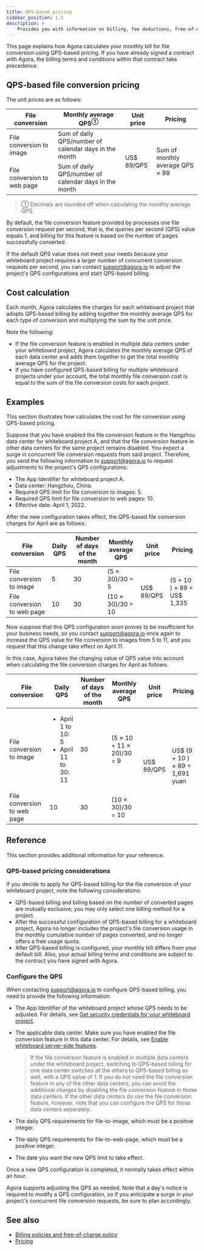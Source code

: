 ```yaml
---
title: QPS-based pricing
sidebar_position: 1.5
description: >
    Provides you with information on billing, fee deductions, free-of-charge policy, and any suspension to your account based on the account type.
---
```


This page explains how Agora calculates your monthly bill for file conversion using QPS-based pricing.
If you have already signed a contract with Agora, the billing terms and conditions within that contract take precedence.

## QPS-based file conversion pricing

The unit prices are as follows:

   <table>
    <thead>
     <tr>
      <th><span>File conversion</span></th>
      <th><span>Monthly average QPS<sup>①</sup></span></th>
      <th><span>Unit price</span></th>
      <th><span>Pricing</span></th>
     </tr>
    </thead>
    <tbody>
     <tr>
      <td><span>File conversion to image</span></td>
      <td><span>Sum of daily QPS/number of calendar days in the month</span></td>
      <td rowspan="2"><span>US$ 89/QPS</span></td>
      <td rowspan="2"><span>Sum of monthly average QPS<span> × <span>89</span></span></span></td>
     </tr>
     <tr>
      <td><span>File conversion to web page</span></td>
      <td><span>Sum of daily QPS/number of calendar days in the month</span></td>
     </tr>
    </tbody>
   </table>

> ① Decimals are rounded off when calculating the monthly average QPS.

By default, the file conversion feature provided by <Vg k="WHITE" /> processes one file conversion request per second, that is, the queries per second (QPS) value equals 1, and billing for this feature is based on the number of pages successfully converted.

If the default QPS value does not meet your needs because your whiteboard project requires a larger number of concurrent conversion requests per second, you can contact [support@agora.io](mailto:support@agora.io) to adjust the project's QPS configurations and start QPS-based billing.

## Cost calculation

Each month, Agora calculates the charges for each whiteboard project that adopts QPS-based billing by adding
together the monthly average QPS for each type of conversion and multiplying the sum by the unit price.

Note the following:

- If the file conversion feature is enabled in multiple data centers under your whiteboard project, Agora calculates the monthly average QPS of each data center and adds them together to get the total monthly average QPS for the project.
- If you have configured QPS-based billing for multiple whiteboard projects under your account, the total monthly file conversion cost is equal to the sum of the file conversion costs for each project.

## Examples

This section illustrates how <Vg k="COMPANY" /> calculates the cost for file conversion using QPS-based pricing.

Suppose that you have enabled the file conversion feature in the Hangzhou data center for whiteboard project A, and that the file conversion feature in other data centers for the same project remains disabled. You expect a surge in concurrent file conversion requests from said project. Therefore, you send the following information to [support@agora.io](mailto:support@agora.io) to request adjustments to the project's QPS configurations:

- The App Identifier for whiteboard project A.
- Data center: Hangzhou, China.
- Required QPS limit for file conversion to images: 5.
- Required QPS limit for file conversion to web pages: 10.
- Effective date: April 1, 2022.

After the new configuration takes effect, the QPS-based file conversion charges for April are as follows:

   <table>
    <thead>
     <tr>
      <th><span>File conversion</span></th>
      <th><span>Daily QPS</span></th>
      <th><span>Number of days of the month</span></th>
      <th><span>Monthly average QPS</span></th>
      <th><span>Unit price</span></th>
      <th><span>Pricing</span></th>
     </tr>
    </thead>
    <tbody>
     <tr>
      <td><span>File conversion to image</span></td>
      <td><span>5</span></td>
      <td><span>30</span></td>
      <td><span>(5 × 30)/30 = 5</span></td>
      <td rowspan="2"><span>US$ 89/QPS</span></td>
      <td rowspan="2"><span>(5 + 10 ) × 89 = US$  1,335</span></td>
     </tr>
     <tr>
      <td><span>File conversion to web page</span></td>
      <td><span>10</span></td>
      <td><span>30</span></td>
      <td><span>(10 × 30)/30 = 10</span></td>
     </tr>
    </tbody>
   </table>

Now suppose that this QPS configuration soon proves to be insufficient for your business needs, so you contact [support@agora.io](mailto:support@agora.io) once again to increase the QPS value for file conversion to images from 5 to 11, and you request that this change take effect on April 11.

In this case, Agora takes the changing value of QPS value into account when calculating the file conversion charges for
April as follows:

   <table>
    <thead>
     <tr>
      <th><span>File conversion</span></th>
      <th><span>Daily QPS</span></th>
      <th><span>Number of days of the month</span></th>
      <th><span>Monthly average QPS</span></th>
      <th><span>Unit price</span></th>
      <th><span>Pricing</span></th>
     </tr>
    </thead>
    <tbody>
     <tr>
      <td><span>File conversion to image</span></td>
      <td>
       <ul>
        <li>April 1 to 10: 5</li>
        <li>April 11 to 30: 11</li>
       </ul></td>
      <td><span>30</span></td>
      <td><span>(5 × 10 + 11 × 20)/30 = 9</span></td>
      <td rowspan="2"><span>US$ 89/QPS</span></td>
      <td rowspan="2"><span>US$ (9 + 10 ) × 89 = 1,691 yuan</span></td>
     </tr>
     <tr>
      <td><span>File conversion to web page</span></td>
      <td><span>10</span></td>
      <td><span>30</span></td>
      <td><span>(10 × 30)/30</span><span> = 10</span></td>
     </tr>
    </tbody>
   </table>

## Reference

This section provides additional information for your reference.

### QPS-based pricing considerations

If you decide to apply for QPS-based billing for the file conversion of your whiteboard project, note the following considerations:

- QPS-based billing and billing based on the number of converted pages are mutually exclusive; you may only select one billing method for a project.
- After the successful configuration of QPS-based billing for a whiteboard project, Agora no longer includes the project's file conversion usage in the monthly cumulative number of pages converted, and no longer offers a free usage quota.
- After QPS-based billing is configured, your monthly bill differs from your default bill. Also, your actual billing terms and conditions are subject to the contract you have signed with Agora.

### Configure the QPS

When contacting [support@agora.io](mailto:support@agora.io) to configure QPS-based billing, you need to provide the following information:

- The App Identifier of the whiteboard project whose QPS needs to be adjusted. For details, see [Get security credentials for your whiteboard project](../get-started/enable-whiteboard#get-security-credentials-for-your-whiteboard-project).

- The applicable data center. Make sure you have enabled the file conversion feature in this data center. For details, see [Enable whiteboard server-side features](../get-started/enable-whiteboard).

   > If the file conversion feature is enabled in multiple data centers under the whiteboard project, switching to QPS-based billing for one data center switches all the others to QPS-based billing as well, with a QPS value of 1. If you do not need the file conversion feature in any of the other data centers, you can avoid the additional charges by disabling the file conversion feature in those data centers. If the other data centers do use the file conversion feature, however, note that you can configure the QPS for those data centers separately.

- The daily QPS requirements for file-to-image, which must be a positive integer.

- The daily QPS requirements for file-to-web-page, which must be a positive integer.

- The date you want the new QPS limit to take effect.

Once a new QPS configuration is completed, it normally takes effect within an hour.

Agora supports adjusting the QPS as needed. Note that a day's notice is required to modify a QPS configuration, so if you anticipate a surge in your project's concurrent file conversion requests, be sure to plan accordingly.


## See also

- [Billing policies and free-of-charge policy](../reference/billing-policies)
- [Pricing](../overview/pricing)